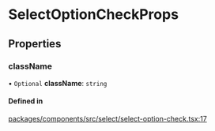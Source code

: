 # SelectOptionCheckProps

## Properties

### className

• `Optional` **className**: `string`

#### Defined in

[packages/components/src/select/select-option-check.tsx:17](https://github.com/vtex/shoreline/blob/bf9009f50/packages/components/src/select/select-option-check.tsx#L17)
